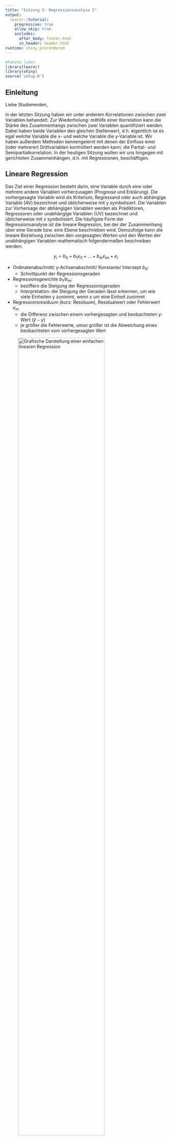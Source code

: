 ---
title: "Sitzung 5: Regressionsanalyse I"
output:
  learnr::tutorial:
    progressive: true
    allow_skip: true
    includes:
      after_body: footer.html
      in_header: header.html
runtime: shiny_prerendered
---
```{r include=FALSE}
#Pakete laden
library(learnr)
library(shiny)
source('setup.R')

```
## Einleitung

Liebe Studierenden,

in der letzten Sitzung haben wir unter anderem Korrelationen zwischen zwei Variablen behandelt. Zur Wiederholung: mithilfe einer Korrelation kann die Stärke des Zusammenhangs zwischen zwei Variablen quantifiziert werden. Dabei haben beide Variablen den gleichen Stellenwert, d.h. eigentlich ist es egal welche Variable die x- und welche Variable die y-Variable ist. Wir haben außerdem Methoden kennengelernt mit denen der Einfluss einer (oder mehrerer) Drittvariablen kontrolliert werden kann; die Partial- und Semipartialkorrelation. In der heutigen Sitzung wollen wir uns hingegen mit gerichteten Zusammenhängen, d.h. mit Regressionen, beschäftigen.

## Lineare Regression

Das Ziel einer Regression besteht darin, eine Variable durch eine oder mehrere andere Variablen vorherzusagen (Prognose und Erklärung). Die vorhergesagte Variable wird als Kriterium, Regressand oder auch abhängige Variable (AV) bezeichnet und üblicherweise mit y symbolisiert. Die Variablen zur Vorhersage der abhängigen Variablen werden als Prädiktoren, Regressoren oder unabhängige Variablen (UV) bezeichnet und üblicherweise mit x symbolisiert.
Die häufigste Form der Regressionsanalyse ist die lineare Regression, bei der der Zusammenhang über eine Gerade bzw. eine Ebene beschrieben wird. Demzufolge kann die lineare Beziehung zwischen den vorgesagten Werten und den Werten der unabhängigen Variablen mathematisch folgendermaßen beschreiben werden:

$$y_i = b_0 +b_{1}x_{i1} + ... +b_{m}x_{im} + e_i$$

* Ordinatenabschnitt/ y-Achsenabschnitt/ Konstante/ Interzept $b_0$:
    + Schnittpunkt der Regressionsgeraden
* Regressionsgewichte $b_{1}/ b_m$:
    + beziffern die Steigung der Regressionsgeraden
    + Interpretation: die Steigung der Geraden lässt erkennen, um wie viele Einheiten y zunimmt, wenn x um eine Einheit zunimmt
* Regressionsresiduum (kurz: Residuum), Residualwert oder Fehlerwert $e_m$
    + die Differenz zwischen einem vorhergesagten und beobachteten y-Wert ($\hat{y}-y$)
    + je größer die Fehlerwerte, umso größer ist die Abweichung eines beobachteten vom vorhergesagten Wert

![Grafische Darstellung einer einfachen linearen Regression](images/Bild1.png){width="80%"}

$\hat{y_i} = b_0 +b_{1}x_{i1} + e_i$

![Grafische Darstellung einer multiplen Regression](images/Bild2.png){width="80%"}

$y_i = b_0 +b_{1}x_{i1} + b_{2}x_{i2} + e_i$


## Berechnung der Regressionsgewichte "per Hand"

Eine Stichprobe von 100 Schülerinnen und Schülern hat einen Lese- und einen Mathematiktest beantwortet, zusätzlich einen allgemeinen Intelligenztest. Die Testleistungen sind untereinander alle positiv korreliert. Auch die beiden fachspezifischen Tests für Lesen (`reading`) und Mathematik (`math`) korrelieren substanziell.

Oft wird argumentiert, dass zum Lösen von mathematischen Textaufgaben auch Lesekompetenz erforderlich ist. Anhand des Datensatzes soll untersucht werden, wie stark sich die Mathematikleistungen durch Lesekompetenz und allgemeine Intelligenz vorhersagen lassen.

Die Formel lautet demnach:

$$y_{i,math} = b_0 +b_{reading}x_{i,reading} + b_{IQ}x_{i,IQ} + e_i$$
oder in Matrixform:

$$\begin{align}
\begin{bmatrix} y_1\\y_2\\y_3\\y_4\\...\\y_{100}\end{bmatrix} = b_{0} *
\begin {bmatrix}1\\1\\1\\1\\...\\1\end{bmatrix} + b_{reading} *
\begin {bmatrix}x_{reading1}\\x_{reading2}\\x_{reading3}\\x_{reading4}\\...\\y_{reading100}\end{bmatrix} + b_{IQ} *
\begin {bmatrix}x_{IQ1}\\x_{IQ2}\\x_{IQ3}\\x_{IQ4}\\...\\x_{IQ100}\end{bmatrix} +
\begin {bmatrix}e_1\\e_2\\e_3\\e_4\\...\\e_{100}\end{bmatrix}
\end{align}$$


```{r Reg_a, echo=FALSE, exercise=TRUE}

# Vektor Y
y <- Schulleistungen$math
head(y)

# Matrix X vorbereiten (Spalten mit beiden Prädiktoren + Spalte mit Einsen anfügen)
X <- as.matrix(Schulleistungen[,c("reading", "IQ")])       
X <- cbind(rep(1,nrow(X)), X)                         
head(X)

```

\begin{align}y = \begin{bmatrix}451,98\\589,65\\509,33\\560,43\\...\\603,18\end{bmatrix}\end{align}

\begin{align}X = \begin{bmatrix}1 & 449,59 & 81,78\\1 & 544,85 & 106,76\\1 & 331,35 & 99,14\\1 & 531,54 & 111,91\\ ... & ... & ... \\1 & 487,22 & 106,13\end{bmatrix}\end{align}


**Vorgehen bei der Berechnung der Regressionsgewichte:**

1. Berechnung der Kreuzproduktsumme (X’X)
2. Berechnung der Inversen der Kreuzproduktsumme ($X'X^{-1}$)
3. Berechnung des Kreuzproduksummenvektors (X'y)
4. Berechnung des Einflussgewichtsvektor

**1. Berechnung der Kreuzproduktsumme (X’X)**

Die Kreuzproduktsumme (X'X) wird berechnet, indem die transponierte Matrix X (X') mit der Matrix X multipliziert wird. Die transponierte Matrix X' erhalten Sie durch die Befehl t(X).

\begin{align}
\dfrac{}{X'\begin{bmatrix} 1 & 1 & 1 & 1 & ... & 1\\449,58 & 544,85 & 331,35 & 531,54 & ... & 487,22\\81,78 & 106,76 & 99,14 & 111,91 & ... & 106,13\end{bmatrix}}
\dfrac{\begin{bmatrix}1 & 449,59 & 81,78\\1 & 544,85 & 106,76\\1 & 331,35 & 99,14\\1 & 531,54 & 111,91\\... & ... & ... \\1 & 487,22 & 106,13\end{bmatrix}X}
{\begin{bmatrix}100,00 & 49606,60 & 9813,43\\49606,61 & 25730126,10 & 4962448,08\\9813,43 & 4962448,10 & 987595,82\end{bmatrix}X'X}\end{align}


```{r Reg_b, exercise = TRUE, echo=FALSE}

# Berechnung der der Kreuzproduktsumme X’X in R
X.X <- t(X) %*% X        # X' erhalten Sie durch t(X)
X.X

```

**2. Berechnung der Inversen der Kreuzproduktsumme $(X'X^{-1})$**

Die Inverse der Kreuzproduktsumme kann in R durch den solve-Befehl berechnet werden.

```{r Reg_c, exercise = TRUE, echo=FALSE}

# Berechnung der Inversen (mit Regel nach Sarrus) in R
solve(X.X)

```

\begin{align}(X'X)^{-1}= \begin{bmatrix}0,42 & -1,56e^{-04} & -3,39^{-03}\\-0,00 & 1,32e^{-06} & -5,06e^{-06}\\-0,00 & -5,06e^{-06} & 6,01e^{-05}\end{bmatrix}\end{align}

**3. Berechnung des Kreuzproduksummenvektors (X'y)**

Der Kreuzproduktsummenvektor (X'y) wird durch die Multiplikation der transponierten X Matrix (X') und des Vektors y berechnet.  


\begin{align}
\dfrac{}{X'\begin{bmatrix}1 & 1 & 1 & 1 & ... & 1\\449,58 & 544,85 & 331,35 & 531,54 & ... & 487,22\\81,78 & 106,76 & 99,14 & 111,91 & ... & 106,13\end{bmatrix}}
\dfrac{\begin{bmatrix}451,98\\589,65\\509,33\\560,43\\...\\603,18\end{bmatrix}y}
{\begin{bmatrix}56146,45\\28313059,77\\5636931,00\end{bmatrix}X'y}
\end{align}

```{r Reg_d, exercise = TRUE, echo=FALSE}

#Berechnung des Kreuzproduksummenvektors X`y in R
X.y <- t(X) %*% y        
X.y

```

**4. Berechnung des Einflussgewichtsvektors**

Die geschätzten Regressionsgewichte nach dem Kriterium der kleinsten Quadrate werden berechnet, indem die Inverse der Kreuzproduktsumme $(X'X^{-1})$ mit dem  Kreuzproduksummenvektor (X'y) multipliziert wird. Den Vektor mit den vorhergesagten Werte von y ($\hat{y}$) können Sie durch die Multiplikation der X Matrix mit den Regressionsgewichten ($\hat{b}$) berechnen.  

\begin{align}
\dfrac{}{(X'X)^{-1}\begin{bmatrix}0,42 & -1,56e^{-04} & -3,39^{-03}\\-0,00 & 1,32e^{-06} & -5,06e^{-06}\\-0,00 & -5,06e^{-06} & 6,01e^{-05}\end{bmatrix}}
\dfrac{\begin{bmatrix}56146,45\\28313059,77\\5636931,00\end{bmatrix}X'y}
{\begin{bmatrix}58,17\\-0,04\\5,31\end{bmatrix}\hat{b}}
\end{align}


```{r Reg_e, exercise = TRUE, echo=FALSE}

# Berechnung des Einflussgewichtsvektor in R
b.hat <- solve(X.X) %*% X.y     # Vektor der geschätzten Regressionsgewichte
b.hat

y.hat <- as.vector(X %*% b.hat) # Vorhersagewerte
head(y.hat)

```
\begin{align}
\hat{y}_{math} = \begin{bmatrix}476,29\\605,51\\572,71\\633,37\\...\\604,22\end{bmatrix}
\end{align}

**Berechnung der standardisierten Regressionsgewichte**

Bisher wurden aber nur die *unstandardisierten Regressionsgewichte* berechnet. Diese haben den Vorteil leicher interpretierbar zu sein. So wird das unstandardisierte Regressionsgewicht folgendermaßen interpretiert: wenn sich die unabhängige Variable um eine Einheit verändert, verändert sich die abhängige Variable um den unstandardisierten Koeffizienten. Der Nachteil dieser unstandardisierten Regressionsgewichte ist jedoch, dass die Regressionsgewichte nicht vergleichbar sind. Demzufolge kann anhand der Größe der Regressionsgewichte nicht gesagt werden, welcher Regressionskoeffizient eine stärkere Erklärungskraft hat.
Daher werden die Regressionsgewichte häufig standardisiert. Durch die Standardisierung sind die Regressionsgewichte nicht mehr von der ursprünglichen Skala abhängig und haben daher den Vorteil, dass sie miteinander verglichen werden können. Allerdings sind die *standardisierten Regressionsgewichte* nicht mehr so leicht zu interpretieren. Die Interpretation der standardisierten Regressionsgewichte lautet: wenn sich die unabhängige Variable um eine Standardabweichung erhöht (und unter Kontrolle weiterer unabhängiger Variablen), so beträgt die erwartete Veränderung in der abhängigen Variable $\beta$ Standardabweichungen (das standardisierte Interzept ist Null).
Die standardisierten Regressionsgewichte können über den standardisierten y Vektor und die standardisierte Matrix (dazu scale-Befehl in R) ermittelt werden.   

```{r Reg_g, echo=FALSE, exercise=TRUE}

#Berechnung der standardisierten Regressionsgewichte
y.s <- scale(y) # Standardisierung y
X.s <- scale(X) # Standardisierung X
X.s[,1] <- 1    # Einsenvektor ist nach Standardisierung zunächst NaN, muss wieder gefüllt werden

b.hat.s <- solve(t(X.s)%*% X.s) %*% t(X.s)%*%y.s #Regressionsgewichte aus den standardisierten Variablen
round(b.hat.s, 3)

```


**Berechnung des globaler Signifikanztest**

*Determinationskoeffizient $R^2$*

Der Determinationskoeffizient $R^2$ gibt an wieviel Varianz in der abhängigen Variable durch die unabhängigen Variablen erklärt werden kann:

$R^2= \dfrac{Q_d}{Q_d + Q_e}$

```{r Reg_h, exercise = TRUE, echo=FALSE}

# Determinationskoeffizient R2
Q.d <- sum((y.hat - mean(y))^2)    # Regressionsquadratsumme
Q.e <- sum((y - y.hat)^2)          # Fehlerquadratsumme
R2 <- Q.d / (Q.d + Q.e)            # Determinationskoeffizient R2

```

$R^2= \dfrac{Q_d}{Q_d + Q_e} = \dfrac{`r round (Q.d,2)`}{`r round (Q.d,2)` + `r round (Q.e,2)`} = `r round (R2,2)`$


*F-Wert*

Der F-Wert dient zur Überprüfung der Gesamtsignifikanz des Modells.


```{r Reg_i, exercise = TRUE, echo=FALSE}

# F-Wert
n <- length(y)                     # Fallzahl (n=100)
m <- ncol(X)-1                     # Zahl der Prädiktoren (m=2)
F.omn <- (R2/m) / ((1-R2)/(n-m-1))   # F-Wert
F.krit <- qf(.95, df1=m, df2=n-m-1)  # kritischer F-Wert (alpha=5%)
p <- 1-pf(F.omn, m, n-m-1)           # p-Wert

```


$F_{omn} = \dfrac{\dfrac{R^2}{m}}{\dfrac{1-R^2}{n-m-1}} = \dfrac{\dfrac{`r round(R2,2)`}{`r m`}}{\dfrac{1-`r round(R2,2)`}{`r n`-`r m`-1}} = `r round(F.omn,2)`$

$df_1 = 2, df_1 = n-m-1 = `r n`-`r m`-1 =97$

$F_{krit}(\alpha=.05, df_1=2, df_2= 97)= `r round (F.krit,2)`$

$p=`r round(p,2)`$


## Berechnung der Regression mit lm-Funktionen in R

Für die Schätzung von Regressionsmodellen kann die Basis-Funktion `lm` verwendet werden. Um zusätzlich die standardisierten Koeffizienten zu erhalten, kann die Funktion `lm.beta` aus dem gleichnamigen Paket `lm.beta` genutzt werden.

```{r Reg_j, exercise = TRUE, echo=FALSE}

#Paket installieren (wenn nötig)
#install.packages("lm.beta", repos = "http://cran.us.r-project.org")
library(lm.beta)

# Regressionsanalyse mit lm
reg <- lm(math ~ reading + IQ, data = Schulleistungen)

# Ergebnisausgabe einschließlich standardisierter Koeffizienten mit lm.beta
summary(lm.beta(reg))

```

**Ergebnisinterpretation:**

* die Lesekompetenz und allgemeine Intelligenz erklären gemeinsam 48,73% der Varianz in der Mathematiktestleistung
* Dieser Varianzanteil ist signifikant von null verschieden
* Regressionsgewichte:
    + Regressionskonstante $b_0$:
        + Der Erwartungswert der Mathematikleistung für ein Individuum mit null Punkten im IQ und null Punkten in Lesekompetenz beträgt 58,17 Punkte.
    + Regressionsgewicht $b_1$:
        + bei einem Punkt mehr in der Lesekompetenz und unter Kontrolle des IQ beträgt die erwartete Veränderung in der Mathematikleistung `r round(b.hat[2],2)` Punkte.
        + Der Einfluss von Lesekompetenz auf Mathematikleistung ist nicht signfikant von null verschieden ($p=`r round(summary(reg)$coefficients[,4][2], 3)`$)
    + Regressionsgewicht $b_2$:
        + unter Kontrolle der Lesekompetenz beträgt die erwartete Veränderung in der Mathematikleistung bei einem Punkt mehr im IQ `r round(b.hat[3],2)` Punkte.
        + Der Einfluss der allgemeinen Intelligenz auf Mathematikleistung ist signfikant von null verschieden ($p=`r round(summary(reg)$coefficients[,4][3], 3)`$)    

* Standardisierte Regressionsgewichte
    + Standardisiertes Regressionsgewicht $\beta_1$: Unter Kontrolle des IQ beträgt die erwartete Veränderung in der Mathematikleistung bei einer Standardabweichung mehr in Lesekompetenz `r round(b.hat[2],2)` Standardabweichungen.
    + Standardisiertes Regressionsgewicht $\beta_2$: Unter Kontrolle der Lesekompetenz beträgt die erwartete Veränderung in der Mathematikleistung bei einer Standardabweichung mehr im IQ `r round(b.hat[3],2)` Standardabweichungen.


## Aufgaben

1. Berechnen Sie mit einer Einfachregression den Einfluss des Geschlechts auf die Lesekompetenz und interpretieren Sie die Regressionskoeffizienten und die standardisierten Regressionsgewichte.
2. Untersuchen Sie mit einer multiplen Regression den gemeinsamen Einfluss von Lesefreude (`JoyRead`) und Lernzeit (`LearnMins`) auf die Lesekompetenz und interpretieren Sie die Ergebnisse einschließlich der standardisierten Regressionsgewichte.
3. Untersuchen Sie mit einer multiplen Regression den gemeinsamen Einfluss von Geschlecht (`Female`), Lesefreude (`JoyRead`) und Lernzeit (`LearnMins`) auf die Lesekompetenz und interpretieren Sie die Ergebnisse einschließlich der standardisierten Regressionsgewichte.
